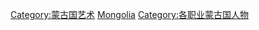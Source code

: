 {{Commonscat|Artists from Mongolia}}

[[Category:蒙古国艺术|Category:蒙古国艺术]]
[[Category:各國藝術家|Mongolia]]
[[Category:各职业蒙古国人物|Category:各职业蒙古国人物]]